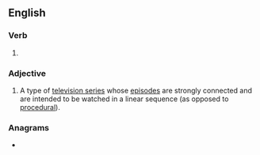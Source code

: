 ==English==

===Verb===
{{head|en|verb form}}

# {{en-past of|serialize}}

===Adjective===
{{en-adj}}

# A type of [[television series]] whose [[episode]]s are strongly connected and are intended to be watched in a linear sequence (as opposed to [[procedural]]).

===Anagrams===
* {{anagrams|en|a=adeeiilrsz|Israelized|disrealize|idealizers}}